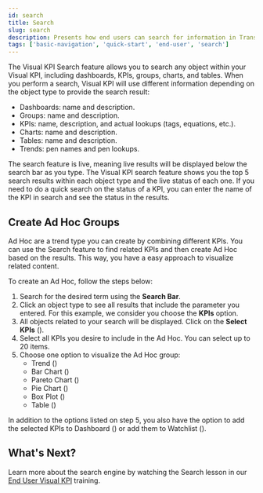 ```yaml
---
id: search
title: Search
slug: search
description: Presents how end users can search for information in Transpara's Visual KPIs software.
tags: ['basic-navigation', 'quick-start', 'end-user', 'search']
---
```



The Visual KPI Search feature allows you to search any object within your Visual KPI, including dashboards, KPIs, groups, charts, and tables. When you perform a search, Visual KPI will use different information depending on the object type to provide the search result: 

- Dashboards: name and description. 
- Groups: name and description. 
- KPIs: name, description, and actual lookups (tags, equations, etc.). 
- Charts: name and description. 
- Tables: name and description. 
- Trends: pen names and pen lookups. 

The search feature is live, meaning live results will be displayed below the search bar as you type. The Visual KPI search feature shows you the top 5 search results within each object type and the live status of each one. If you need to do a quick search on the status of a KPI, you can enter the name of the KPI in search and see the status in the results.  

<StylizedImage
  imgURL="img/docs/end-user/basic-navigation/search/basicnavigation-search-tool.png"
  alt="Search tool"
/>

## Create Ad Hoc Groups

Ad Hoc are a trend type you can create by combining different KPIs. You can use the Search feature to find related KPIs and then create Ad Hoc based on the results. This way, you have a easy approach to visualize related content.

To create an Ad Hoc, follow the steps below:

1. Search for the desired term using the **Search Bar**.
2. Click an object type to see all results that include the parameter you entered. For this example, we consider you choose the **KPIs** option.
3. All objects related to your search will be displayed. Click on the **Select KPIs** (<SvgFont icon="153"/>).
4. Select all KPIs you desire to include in the Ad Hoc. You can select up to 20 items.
5. Choose one option to visualize the Ad Hoc group:
    - Trend (<SvgFont icon="20"/>)
    - Bar Chart (<SvgFont icon="142"/>)
    - Pareto Chart (<SvgFont icon="132"/>)
    - Pie Chart (<SvgFont icon="124"/>)
    - Box Plot (<SvgFont icon="23"/>)
    - Table (<SvgFont icon="232"/>)

In addition to the options listed on step 5, you also have the option to add the selected KPIs to Dashboard (<SvgFont icon="115"/>) or add them to Watchlist (<SvgFont icon="262"/>).

<StylizedImage
  imgURL="img/docs/end-user/basic-navigation/search/basicnavigation-search.gif"
  alt="Create Ad Hoc"
/>

## What's Next? 

Learn more about the search engine by watching the Search lesson in our [End User Visual KPI](https://www.transpara.com/lesson/search-end-user/) training.